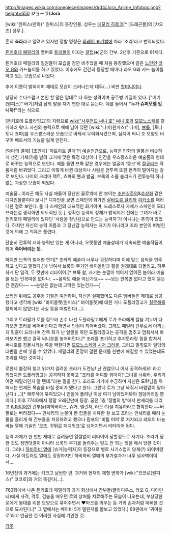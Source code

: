 http://images.wikia.com/onepiece/images/d/d4/Jora_Anime_Infobox.png?height=650
'''ジョーラ/Jora'''

[wiki:"원피스(만화)" 원피스]의 등장인물. 성우는 [[에모리 히로코]][* [드래곤볼]의 [챠오즈] 성우.].

흔히 '''죠라'''라고 알려져 있지만 정발 명칭은 [[외래어 표기법]]에 따라 '조라'라고 번역되었다.

[[돈키호테 패밀리]]의 멤버로 [[트레볼]]이 이끄는 [[클럽]](♣)군의 간부. 2년후 기준으로 61세다.

돈키호테 패밀리의 일원들이 모습을 잠깐 비추었을 때 처음 등장했으며 같은 [[노인]]인 [[라오 G]]와 카드놀이를 하고 있었다. 이후에도 간간히 등장할 때마다 라오 G와 카드 놀이를 하고 있는 모습으로 나왔다.

후에 이름이 밝혀지며 제대로 모습이 드러나는데 대두(...) 비만 [[할머니]]이다.

상당히 수다스럽고 본인 할 말은 맘대로 다 하는 성격이며 공주병 기질이 있다. ["버기(원피스)" 버기]처럼 남의 말을 자기 편한 대로 듣는다. 예를 들어서 '''"누가 슈퍼모델 입니까!"'''라는 식으로.

[돈키호테 도플라밍고]의 지령으로 [[wiki:"사우전드 써니 호" 써니 호]]와 [[모모노스케]]를 탈취하러 왔다. 자신의 능력으로 배에 남아 있던 [wiki:"나미(원피스)" 나미], [[브룩(원피스)|브룩]], [토니토니 쵸파]를 우스꽝스러운 모습으로 바꿔서 무력화시켰으며, 심지어 써니 호 모양도 바꾸어 배로서의 기능을 잃게 만든다.

[악마의 열매] [초인계] '아트아트 열매'의 [[예술]]인간으로, 능력은 만화의 [[말풍선]] 비슷하게 생긴 기체(?)를 날려 그거에 맞은 특정 대상이나 인간을 우스꽝스러운 예술품의 형태로 바꾸는 능력으로 보인다. 예를 들면 브룩 같은 경우에는 얼굴이 '뭉크'의 [[절규]]라는 작품처럼 바뀌었다. 그리고 이렇게 바뀐 대상이나 사람은 전투력 또한 현격히 떨어지는 걸로 보인다. 나미의 크리마 택트, 쵸파의 뿔과 발굽, 브룩의 소울 솔리드가 전투능력 하나 없는 괴상한 모습이 되었다. 

예술품...이라곤 해도 사실 애들이 장난친 꼴로밖에 안 보이는 [[초현실주의]]&[[추상화]] 같은 디자인들뿐이다 보니[* 디자인을 보면 스페인의 화가인 [[살바도르 달리]]와 [[피카소]]를 패러디한 걸로 보인다. 둘 다 스페인의 대표적인 화가이며, 드레스로자 자체가 스페인이 모티브라는걸 생각하면 의도적인 듯.], 정확한 능력의 정체가 밝혀지기 전에는 그녀가 바로 돈키호테 패밀리에 있다던 '사람을 장난감으로 만드는 능력자'가 아니냐는 추측이 있었다. 하지만 자신의 능력 이름과 그 장난감 능력자는 자기가 아니라고 조라 본인이 떠벌린 것에 의해 그 의혹은 풀렸다.

단순히 전투력 저하 능력만 있는 게 아니라, 오랫동안 예술상태가 지속되면 예술작품이 되어 '''죽어버리는 듯.'''

하지만 브룩의 철저한 연기[* 조라의 예술이 너무나 굉장하다며 이에 맞는 음악을 연주하고 싶다고 말했다.]에 낚여서 브룩의 무기인 바이올린과 활을 원래대로 되돌리고, 허무하게 단 일격, 두 컷만에 리타이어.[* 브룩 왈, 자기는 눈깔이 썩어서 없어진 놈이라 예술을 보는 안목따윈 없다나. ~~음악도 예술 아닌가요~~ ~~보는 안목만 없다고 했지 듣는 건 괜찮다~~ ~~눈알은 없는데 고막은 있는건가~~]

쓰러진 뒤에도 공주병 기질은 여전하며, 자신은 실패했어도 다른 멤버들은 제대로 성공했다고 생각해 [wiki:"바이올렛(원피스)" 바이올렛]에 대한 거나 도플라밍고가 [[칠무해]]를 탈퇴하지 않았다는 사실 등을 떠벌린다(...).

그리고 트라팔가 로를 잡으러 손수 나선 도플라밍고에게 로가 조라에게 칼을 겨누며 다가오면 조라를 베어버린다고 하면서 인질이 되어버렸다. 그래도 패밀리 간부로서 아끼는지 핏줄이 드러나며 잔뜩 화가 난 얼굴을 하던 도플라밍고는 공격을 멈추고 멈춰서서 바라보기만 했고 결국 써니호를 놓쳐버린다.[* 조라를 포기하고 후지토라랑 힘을 합쳐서 써니호를 침몰시키는 쪽을 택한다면 [[모모노스케]]와 [[시저 크라운]], 그리고 밀짚모자 일당의 태반을 손에 넣을 수 있었다. 패밀리의 존망이 걸린 문제를 한번에 해결할 수 있었는데도 조라를 택한 것이다.]

로한테 붙잡혀 철교 위까지 끌려온 조라가 도련님! 난 괜찮으니 어서 공격하세요! 라고 외쳤지만 도플라밍고는 공격하지 못하고 "조라를 어찌할 셈이지? 그녀를 놔줘라. 우리가 어떤 패밀리인지 알 텐데."라는 말을 한다. 조라도 거기에 수긍하며 자신은 도련님을 위해서는 언제든 목숨을 바칠 준비가 됐다고 한다. 그런데 로가 그냥 놔줘서 바람같이 달아난다.(...)[* 해루석에 묶여있으니 인질에 풀려난 이상 여기 남아있어봐야 짐덩어리일 뿐이다.] 이후 774화에서 정말 오래간만에 등장. 궁전 1층 '징벌의 방'에서 만셰리를 데리고 [[리타이어]]한 간부들(마하바이스, 슈거, 델린저, 라오 G)을 치유하라고 협박한다.~~버팔로는 버려졌다~~ 만셰리의 눈물이 한 잡졸을 치유한 걸 보고 조라는 만셰리를 때려 눈물을 흘리게 해 간부들을 치유하려고 했으나 람포의 '비틀 어퍼'로 저지되고 레오의 바늘바늘 열매 기술인 '오뜨. 꾸뛰르 패치워크'로 넘어지면서 리타이어 된다. 

능력 자체가 한 번만 제대로 걸려들면 얄짤없이 리타이어 당할정도로 사기다. 조라가 당한 것도 정면대결이 아니라 브룩의 무기를 돌려주는 말도 안 되는 짓을 해서 당한 것이다. 그러나 [[하비하비 열매]] [슈거|능력자]의 등장으로 별로 사기스럽지 않게(?) 되어버렸다. 사실 아트아트 열매도 굉장하지만 하비하비 열매의 부가효과가 너무 넘사벽이여서.... 

16년전의 과거에는 키크고 날씬한 편. 과거와 현재의 체형 변화가 [wiki:"코코로(원피스)" 코코로]와 거의 똑같다(...). 

763화에서 나온 돈키호테 패밀리의 과거 회상에서 간부들(글라디우스, 라오 G, 디아만테)에게 사격, 격투, 검술을 배우던 로의 상처를 치료해주는 모습이 나오는데, 부상당한 로에게 붕대를 리본 모양으로 묶어주면서 ♥마크를 띄우는 등 거의 손자처럼 예뻐한 것으로 묘사된다.[* 그 옆에서는 베이비 5가 델린저를 돌보고 있었다.] 69권에서 '귀여운 로'라고 언급한 건 이러한 사실에 기인한 것.


[[각주]]
